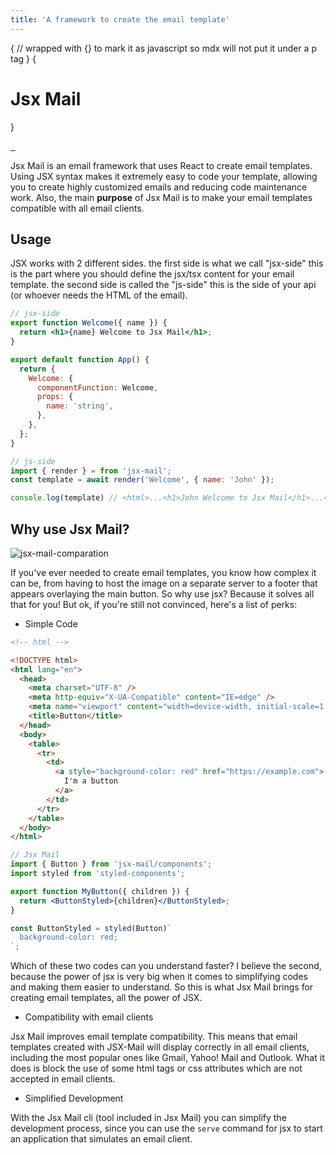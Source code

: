 ```yaml
---
title: 'A framework to create the email template'
---
```



{
// wrapped with {} to mark it as javascript so mdx will not put it under a p tag
}
{<h1 className="text-center font-extrabold md:text-5xl mt-8">Jsx Mail</h1>}

<Bleed>
  <div className="flex items-center justify-center gap-3">
    <a aria-label="NPM version" href="https://www.npmjs.com/package/jsx-mail">
      <img
        alt=""
        src="https://img.shields.io/npm/v/jsx-mail.svg?style=for-the-badge&labelColor=000000"
      />
    </a>
    <a
      aria-label="License"
      href="https://github.com/Theryston/jsx-mail/blob/master/LICENSE"
    >
      <img
        alt=""
        src="https://img.shields.io/npm/l/jsx-mail.svg?style=for-the-badge&labelColor=000000"
      />
    </a>
    <a
      aria-label="Join the community on GitHub"
      href="https://github.com/Theryston/jsx-mail/discussions"
    >
      <img
        alt=""
        src="https://img.shields.io/badge/Join%20the%20community-blueviolet.svg?style=for-the-badge&logo=Github&labelColor=000000&logoWidth=20"
      />
    </a>
  </div>
</Bleed>

<p className="text-center">
  Jsx Mail is an email framework that uses React to create email templates.
  Using JSX syntax makes it extremely easy to code your template, allowing you
  to create highly customized emails and reducing code maintenance work. Also,
  the main <b>purpose</b> of Jsx Mail is to make your email templates compatible
  with all email clients.
</p>

## Usage

JSX works with 2 different sides. the first side is what we call "jsx-side" this is the part where you should define the jsx/tsx content for your email template. the second side is called the "js-side" this is the side of your api (or whoever needs the HTML of the email).

```jsx
// jsx-side
export function Welcome({ name }) {
  return <h1>{name} Welcome to Jsx Mail</h1>;
}

export default function App() {
  return {
    Welcome: {
      componentFunction: Welcome,
      props: {
        name: 'string',
      },
    },
  };
}
```

```js
// js-side
import { render } = from 'jsx-mail';
const template = await render('Welcome', { name: 'John' });

console.log(template) // <html>...<h1>John Welcome to Jsx Mail</h1>...</html>
```

## Why use Jsx Mail?

![jsx-mail-comparation](https://user-images.githubusercontent.com/72868196/183707838-19065b95-34fa-430e-a3e1-f4f353a05259.jpg)

If you've ever needed to create email templates, you know how complex it can be, from having to host the image on a separate server to a footer that appears overlaying the main button. So why use jsx? Because it solves all that for you! But ok, if you're still not convinced, here's a list of perks:

- Simple Code

```html
<!-- html -->

<!DOCTYPE html>
<html lang="en">
  <head>
    <meta charset="UTF-8" />
    <meta http-equiv="X-UA-Compatible" content="IE=edge" />
    <meta name="viewport" content="width=device-width, initial-scale=1.0" />
    <title>Button</title>
  </head>
  <body>
    <table>
      <tr>
        <td>
          <a style="background-color: red" href="https://example.com">
            I'm a button
          </a>
        </td>
      </tr>
    </table>
  </body>
</html>
```

```jsx
// Jsx Mail
import { Button } from 'jsx-mail/components';
import styled from 'styled-components';

export function MyButton({ children }) {
  return <ButtonStyled>{children}</ButtonStyled>;
}

const ButtonStyled = styled(Button)`
  background-color: red;
`;
```

Which of these two codes can you understand faster? I believe the second, because the power of jsx is very big when it comes to simplifying codes and making them easier to understand. So this is what Jsx Mail brings for creating email templates, all the power of JSX.

- Compatibility with email clients

Jsx Mail improves email template compatibility. This means that email templates created with JSX-Mail will display correctly in all email clients, including the most popular ones like Gmail, Yahoo! Mail and Outlook. What it does is block the use of some html tags or css attributes which are not accepted in email clients.

- Simplified Development

With the Jsx Mail cli (tool included in Jsx Mail) you can simplify the development process, since you can use the `serve` command for jsx to start an application that simulates an email client.
